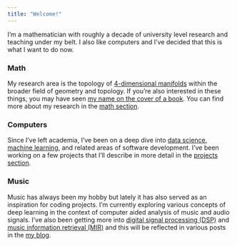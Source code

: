 ```yaml
---
title: "Welcome!"
---
```


I'm a mathematician with roughly a decade of university level research and teaching under my belt. 
I also like computers and I've decided that this is what I want to do now. 

### Math
My research area is the topology of [4-dimensional manifolds](https://en.wikipedia.org/wiki/4-manifold) within the broader field of geometry and topology. 
If you're also interested in these things, you may have seen [my name on the cover of a book](https://academic.oup.com/book/43693). 
You can find more about my research in the [math section](math.qmd).

### Computers
Since I've left academia, I've been on a deep dive into [data science](https://en.wikipedia.org/wiki/Data_science), [machine learning](https://en.wikipedia.org/wiki/Machine_learning), and related areas of software development. I've been working on a few projects that I'll describe in more detail in the [projects section](projects.qmd).

### Music
Music has always been my hobby but lately it has also served as an inspiration for coding projects. 
<!-- The computer aided analysis of music and audio signals is a reliable source of problems. -->
I'm currently exploring various concepts of deep learning in the context of computer aided analysis of music and audio signals.
I've also been getting more into [digital signal processing (DSP)](https://en.wikipedia.org/wiki/Digital_signal_processing) and [music information retrieval (MIR)](https://en.wikipedia.org/wiki/Music_information_retrieval) and this will be reflected in various posts in the [my blog](blog.qmd).


